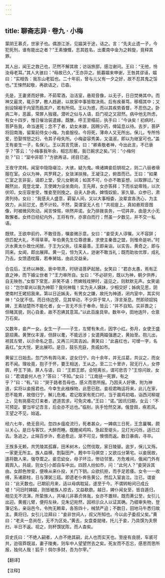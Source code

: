 ```yaml
---
---
---
```

title: 聊斋志异 · 卷九 · 小梅
---

蒙阴王慕贞，世家子也。偶游江浙，见媪哭于途，诘之。言：“先夫止遗一子，今犯死刑，谁有能出之者？”王素慷慨，志其姓名，出橐南中金为之斡旋，竟释其罪。

其人出，闻王之救己也，茫然不解其故；访诣旅邸，感泣谢问。王曰：“无他，怜汝母老耳。”其人大骇曰：“母故已久，”王亦异之。抵暮媪来申谢，王咎其谬诬，媪曰：“实相告：我东山老狐也。二十年前，曾与儿父有一夕之好，故不忍其鬼之馁也。”王悚然起敬，再欲诘之，已杳。

先是，王妻贤而好佛，不茹荤酒，治洁室，悬观音像，以无子，日日焚祷其中。而神又最灵，辄示梦，教人趋避，以故家中事皆取决焉。后有疾綦笃，移榻其中；又别设锦裀于内室而扃其户，若有所伺。王以为惑，而以其疾势昏瞀，不忍伤之。卧病二年，恶嚣，常屏人独寝。潜听之似与人语，启门视之又寂然。病中他无所虑，有女十四岁，惟日催治装遣嫁。既醮，呼王至榻前，执手曰：“今诀矣！初病时，菩萨告我，命当速死；念不了者，幼女未嫁，因赐少药，俾延息以待。去岁，菩萨将回南海，留案前侍女小梅，为妾服役。今将死，薄命人又无所出。保儿，专所怜爱，恐娶悍怒之妇，令其子母失所。小梅姿容秀美，又温淑，即以为继室可也。”盖王有妾生一子，名保儿。王以其言荒唐，曰：“卿素敬者神，今出此言，不已亵乎？”答云：“小梅事我年余，相忘形骸，我已婉求之矣。”问：“小梅何处？”曰：“室中非耶？”方欲再诘，闭目已逝。

王夜守灵帏，闻室中隐隐啜泣，大骇，疑为鬼。唤诸婢妾启钥视之，则二八丽者缞服在室。众以为神，共罗拜之，女敛涕扶掖。王凝注之，俯首而已。王曰：“如果亡室之言非妄，请即上堂，受儿女朝谒；如其不可，仆亦不敢妄想，以取罪过。”女靦然出，竟登北堂，王使婢为设坐南向，王先拜，女亦答拜；下而长幼卑贱，以次伏叩，女庄容坐受，惟妾至则挽之。自夫人卧病，婢惰奴偷，家久替。众参已，肃肃列侍。女曰：“我感夫人盛意，羁留人间，又以大事相委，汝辈宜各洗心，为主效力，从前愆尤，悉不计较。不然，莫谓室无人也！”共视座上，真如悬观音图像，时被微风吹动。闻言悚惕，哄然并诺。女乃排拨丧务，一切井井，由是大小无敢懈者。女终日经纪内外，王将有作，亦禀白而行；然虽一夕数见，并不交一私语。

既殡，王欲申前约，不敢径告，嘱妾微示意。女曰：“妾受夫人谆嘱，义不容辞；但匹配大礼，不得草草。年伯黄先生位尊德重，求使主秦晋之盟，则惟命是听。”时沂水黄太仆致仕闲居，于王为父执，往来最善。王即亲诣，以实告。黄奇之，即与同来。女闻，即出展拜。黄一见，惊为天人，逊谢不敢当礼；既而助妆优厚，成礼乃去。女馈遗枕履，若奉舅姑，由此交益亲。

合卺后，王终以神故，亵中带肃，时研诘菩萨起居。女笑曰：“君亦太愚，焉有正直之神，而下婚尘世者？”王力审所自。女曰：“不必研穷，既以为神，朝夕供养，自无殃咎。”女御下常宽，非笑不语；然婢贱戏狎时，遥见之，则默默无声。女笑谕曰：“岂尔辈尚以我为神耶？我何神哉！实为夫人姨妹，少相交好；姊病见思，阴使南村王姥招我来。第以日近姊夫，有男女之嫌，故托为神道，闭内室中，其实何神！”众犹不信。而日侍边旁，见其举动，不少异于常人，浮言渐息。然即顽奴钝婢，王素挞楚所不能化者，女一言无不乐于奉命。皆云：“并不自知。实非畏之；但睹其貌，则心自柔，故不忍拂其意耳。”以此百废具举。数年中，田地连阡，仓禀万石矣。

又数年，妾产一女。女生一子——子生，左臂有朱点，因字小红。弥月，女使王盛筵招黄。黄贺仪丰渥，但辞以耄，不能远涉；女遣两媪强邀之，黄始至。抱儿出，袒其左臂，以示命名之意。又再三问其吉凶。黄笑曰：“此喜红也，可增一字，名喜红。”女大悦，更出展叩。是日，鼓乐充庭，贵戚如市。

黄留三日始去。忽门外有舆马来，逆女归宁。向十余年，并无瓜葛，共议之，而女若不闻。理妆竟，抱子于怀，要王相送，王从之。至二三十里许，寂无行人，女停舆，呼王下骑，屏人与语，曰：“王郎王郎，会短离长，谓可悲否？”王惊问故，女曰：“君谓妾何人也？”答曰：“不知。”女曰：“江南拯一死罪，有之乎？”曰：“有。”曰：“哭于路者吾母也，感义而思所报。乃因夫人好佛，附为神道，实将以妾报君也。今幸生此襁褓物，此愿已慰。妾视君晦运将来，此儿在家，恐不能育，故借归宁，解儿危难。君记取家有死口时，当于晨鸡初唱，诣西河柳堤上，见有挑葵花灯来者，遮道苦求，可免灾难。”王曰：“诺。”因讯归期，女云：“不可预定。要当牢记吾言，后会亦不远也。”临别，执手怆然交涕。俄登舆，疾若风。王望之不见，始返。

经六七年，绝无音问。忽四乡瘟疫流行，死者甚众，一婢病三日死，王念曩嘱，颇以关心。是日与客饮，大醉而睡。既醒闻鸡鸣，急起至堤头，见灯光闪烁，适已过去。急追之，止隔百步许，愈追愈远，渐不可见，懊恨而返。数日暴病，寻卒。

王族多无赖，共凭陵其孤寡，田禾树木，公然伐取，家日陵替。逾岁，保儿又殇，一家更无所主。族人益横，割裂田产，厩中牛马俱空；又欲瓜分第宅。以妾居故，遂将数人来，强夺鬻之。妾恋幼女，母子环泣，惨动邻里。方危难间，俄闻门外有肩舆入，共觇，则女引小郎自车中出。四顾人纷如市，问：“此何人？”妾哭诉其由。女颜色惨变，便唤从来仆投，关门下钥。众欲抗拒，而手足若痿。女令一一收缚，系诸廊柱，日与薄粥三瓯。即遗老仆奔告黄公，然后入室哀泣。泣已，谓妾曰：“此天数也。已期前月来，适以母病耽延，遂至于今。不谓转盼间已成丘墟！”问旧时婢媪，则皆被族人掠去，又益欷歔。越日，婢仆闻女至，皆自遁归，相见无不流涕。所絷族人，共噪儿非慕贞体胤，女亦不置辩，既而黄公至，女引儿出迎。黄握儿臂，便捋左袂，见朱记宛然，因袒示众人以证其确。乃细审失物，登簿记名，亲诣邑今。令拘无赖辈，各笞四十，械禁严迫；不数日，田地马牛悉归故主。黄将归，女引儿泣拜曰：“妾非世间人，叔父所知也。今以此子委叔父矣。”黄曰：“老夫一息尚在，无不为区处。”黄去，女盘查就绪，托儿于妾，乃具馔为夫祭扫，半日不返。视之，则杯馔犹陈，而人杳矣。

异史氏曰：“不绝人嗣者，人亦不绝其嗣，此人也而实天也。至座有良朋，车裘可共，迨宿莽既滋，妻子陵夷，则车中人望望然去之矣。死友而不忍忘，感恩而思所报，独何人哉！狐乎！倘尔多财，吾为尔宰。”

【翻译】

【注释】

